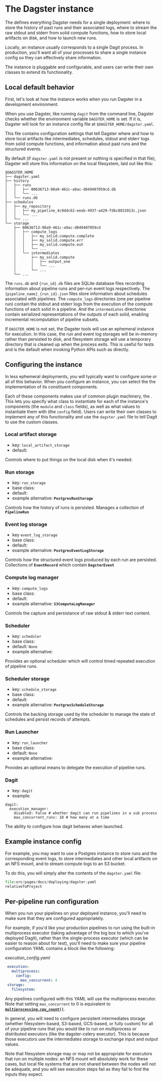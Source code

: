
# The Dagster instance

The <PyObject module="dagster.core.instance" object="DagsterInstance" displayText="DagsterInstance" /> defines
everything Dagster needs for a single deployment:
where to store the history of past runs and their associated logs, where
to stream the raw stdout and stderr from solid compute functions, how to
store local artifacts on disk, and how to launch new runs.

Locally, an instance usually corresponds to a single Dagit process. In
production, you'll want all of your processes to share a single
instance config so they can effectively share information.

The instance is pluggable and configurable, and users can write their
own classes to extend its functionality.

## Local default behavior

First, let's look at how the instance works when you run Dagster in a
development environment.

When you use Dagster, like running `dagit` from the command line,
Dagster checks whether the environment variable `DAGSTER_HOME` is set.
If it is, Dagster will look for an instance config file at
`$DAGSTER_HOME/dagster.yaml`.

This file contains configuration settings that tell Dagster where and
how to store local artifacts like intermediates, schedules, stdout and
stderr logs from solid compute functions, and information about past
runs and the structured events.

By default (if `dagster.yaml` is not present or nothing is specified in
that file), Dagster will store this information on the local filesystem,
laid out like this:

```tree
$DAGSTER_HOME
├── dagster.yaml
├── history
│   ├── runs
│   │   ├── 00636713-98a9-461c-a9ac-d049407059cd.db
│   │   └── ...
│   └── runs.db
├── schedules
│   ├── my_repository
│   │   ├── my_pipeline_4c9ddc62-eeab-4937-a429-fdbc8832013c.json
│   │   └── ...
│   └── ...
└── storage
    ├── 00636713-98a9-461c-a9ac-d049407059cd
    │   ├── compute_logs
    │   │   ├── my_solid.compute.complete
    │   │   ├── my_solid.compute.err
    │   │   ├── my_solid.compute.out
    │   │   └── ...
    │   └── intermediates
    │       ├── my_solid.compute
    │       │   ├── output_one
    │       │   └── ...
    │       └── ...
    └── ...
```

The `runs.db` and `{run_id}.db` files are SQLite database files
recording information about pipeline runs and per-run event logs
respectively. The `{pipeline_name}_{run_id}.json` files store
information about schedules associated with pipelines. The
`compute_logs` directories (one per pipeline run) contain the stdout and
stderr logs from the execution of the compute functions of each solid in
a pipeline. And the `intermediates` directories contain serialized
representations of the outputs of each solid, enabling incremental
recomputation of pipeline subsets.

If `DAGSTER_HOME` is not set, the Dagster tools will use an ephemeral
instance for execution. In this case, the run and event log storages
will be in-memory rather than persisted to disk, and filesystem storage
will use a temporary directory that is cleaned up when the process
exits. This is useful for tests and is the default when invoking Python
APIs such as <PyObject module="dagster" object="execute_pipeline" displayText="execute_pipeline" /> directly.

## Configuring the instance

In less ephemeral deployments, you will typically want to configure some
or all of this behavior. When you configure an instance, you can select
the the implementation of its constituent components.

Each of these components makes use of common plugin machinery, the <PyObject module="dagster.serdes" object="ConfigurableClass" displayText="ConfigurableClass" />.
This lets you specify what class to instantiate for each
of the instance's components (the `module` and `class` fields), as well
as what values to instantiate them with (the `config` field). Users can
write their own classes to implement any of this functionality and use
the `dagster.yaml` file to tell Dagit to use the custom classes.

### Local artifact storage

- key: `local_artifact_storage`
- default: <PyObject module="dagster.core.storage.root" object="LocalArtifactStorage" />

Controls where to put things on the local disk when it's needed.

### Run storage

- key: `run_storage`
- base class: <PyObject module="dagster.core.storage.runs" object="RunStorage" />
- default: <PyObject module="dagster.core.storage.runs" object="SqliteRunStorage" />
- example alternative: **`PostgresRunStorage`**

Controls how the history of runs is persisted. Manages a collection of **`PipelineRun`**

### Event log storage

- key `event_log_storage`
- base class: <PyObject module="dagster.core.storage.event_log" object="EventLogStorage" />
- default: <PyObject module="dagster.core.storage.event_log" object="SqliteEventLogStorage" />
- example alternative: **`PostgresEventLogStorage`**

Controls how the structured event logs produced by each run are
persisted. Collections of **`EventRecord`** which contain **`DagsterEvent`**

### Compute log manager

- key: `compute_logs`
- base class: <PyObject module="dagster.core.storage.compute_log_manager" object="ComputeLogManager" />
- default: <PyObject module="dagster.core.storage.local_compute_log_manager" object="LocalComputeLogManager" />
- example alternative: **`S3ComputeLogManager`**

Controls the capture and persistance of raw stdout & stderr text
content.

### Scheduler

- key: `scheduler`
- base class: <PyObject module="dagster.core.scheduler" object="Scheduler" />
- default: `None`
- example alternative: <PyObject module="dagster_cron.cron_scheduler" object="SystemCronScheduler" />

Provides an optional scheduler which will control timed repeated
execution of pipeline runs.

### Scheduler storage

- key: `schedule_storage`
- base class: <PyObject module="dagster.core.storage.schedules" object="ScheduleStorage"/>
- default: <PyObject module="dagster.core.storage.schedules" object="SqliteScheduleStorage"/>
- example alternative: **`PostgresScheduleStorage`**

Controls the backing storage used by the scheduler to manage the state
of schedules and persist records of attempts.

### Run Launcher

- key: `run_launcher`
- base class: <PyObject module="dagster.core.launcher" object="RunLauncher" />
- default: `None`
- example alternative: <PyObject module="dagster_graphql.launcher" object="RemoteDagitRunLauncher" />

Provides an optional means to delegate the execution of pipeline runs.

### Dagit

- key: `dagit`
- example:

```{.yaml}
dagit:
  execution_manager:
    disabled: False # whether dagit can run pipelines in a sub process
    max_concurrent_runs: 10 # how many at a time
```

The ability to configure how dagit behaves when launched.

## Example instance config

For example, you may want to use a Postgres instance to store runs and
the corresponding event logs, to store intermediates and other local
artifacts on an NFS mount, and to stream compute logs to an S3 bucket.

To do this, you will simply alter the contents of the `dagster.yaml`
file:

```python literalinclude caption=dagster.yaml
file:src/pages/docs/deploying/dagster.yaml
relativeToProject
```

## Per-pipeline run configuration

When you run your pipelines on your deployed instance, you'll need to
make sure that they are configured appropriately.

For example, if you'd like your production pipelines to run using the
built-in multiprocess executor (taking advantage of the big box to which
you've deployed Dagit), rather than the single-process executor (which
can be easier to reason about for test), you'll need to make sure your
pipeline configuration YAML contains a block like the following:

_execution_config.yaml_

```YAML
 execution:
   multiprocess:
     config:
       max_concurrent: 4
 storage:
   filesystem:
```

Any pipelines configured with this YAML will use the multiprocess
executor. Note that setting `max_concurrent` to 0 is equivalent to
[**`multiprocessing.cpu_count()`**](https://docs.python.org/3/library/multiprocessing.html#multiprocessing.cpu_count).

In general, you will need to configure persistent intermediates storage
(whether filesystem-based, S3-based, GCS-based, or fully custom) for all
of your pipeline runs that you would like to run on multiprocess or
distributed executors (like the dagster-celery executor). This is
because those executors use the intermediates storage to exchange input
and output values.

Note that filesystem storage may or may not be appropriate for executors
that run on multiple nodes: an NFS mount will absolutely work for these
cases, but local file systems that are not shared between the nodes will
not be adequate, and you will see execution steps fail as they fail to
find the inputs they expect.

